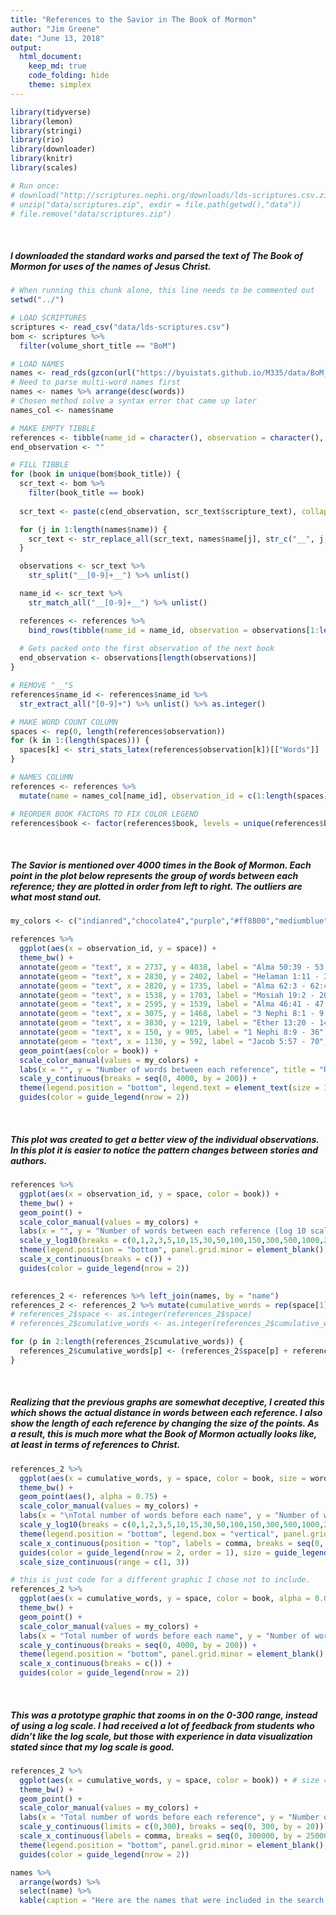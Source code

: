 ```yaml
---
title: "References to the Savior in The Book of Mormon"
author: "Jim Greene"
date: "June 13, 2018"
output:
  html_document:
    keep_md: true
    code_folding: hide
    theme: simplex
---
```


```r
library(tidyverse)
library(lemon)
library(stringi)
library(rio)
library(downloader)
library(knitr)
library(scales)

# Run once:
# download("http://scriptures.nephi.org/downloads/lds-scriptures.csv.zip", "data/scriptures.zip", mode = "wb")
# unzip("data/scriptures.zip", exdir = file.path(getwd(),"data"))
# file.remove("data/scriptures.zip")

```

</br>

##### I downloaded the standard works and parsed the text of The Book of Mormon for uses of the names of Jesus Christ.
```r
# When running this chunk alone, this line needs to be commented out
setwd("../")

# LOAD SCRIPTURES
scriptures <- read_csv("data/lds-scriptures.csv")
bom <- scriptures %>% 
  filter(volume_short_title == "BoM")

# LOAD NAMES
names <- read_rds(gzcon(url("https://byuistats.github.io/M335/data/BoM_SaviorNames.rds")))
# Need to parse multi-word names first
names <- names %>% arrange(desc(words))
# Chosen method solve a syntax error that came up later
names_col <- names$name

# MAKE EMPTY TIBBLE
references <- tibble(name_id = character(), observation = character(), book = character())
end_observation <- ""

# FILL TIBBLE
for (book in unique(bom$book_title)) {
  scr_text <- bom %>% 
    filter(book_title == book)
  
  scr_text <- paste(c(end_observation, scr_text$scripture_text), collapse = " ")

  for (j in 1:length(names$name)) {
    scr_text <- str_replace_all(scr_text, names$name[j], str_c("__", j, "__"))
  }

  observations <- scr_text %>% 
    str_split("__[0-9]+__") %>% unlist()

  name_id <- scr_text %>% 
    str_match_all("__[0-9]+__") %>% unlist()

  references <- references %>% 
    bind_rows(tibble(name_id = name_id, observation = observations[1:length(observations) - 1], book = book))
  
  # Gets packed onto the first observation of the next book
  end_observation <- observations[length(observations)]
}

# REMOVE "__"S
references$name_id <- references$name_id %>% 
  str_extract_all("[0-9]+") %>% unlist() %>% as.integer() 

# MAKE WORD COUNT COLUMN
spaces <- rep(0, length(references$observation))
for (k in 1:(length(spaces))) {
  spaces[k] <- stri_stats_latex(references$observation[k])[["Words"]]
}

# NAMES COLUMN
references <- references %>% 
  mutate(name = names_col[name_id], observation_id = c(1:length(spaces)), space = spaces)

# REORDER BOOK FACTORS TO FIX COLOR LEGEND
references$book <- factor(references$book, levels = unique(references$book))
```

</br>

##### The Savior is mentioned over 4000 times in the Book of Mormon. Each point in the plot below represents the group of words between each reference; they are plotted in order from left to right. The outliers are what most stand out.
```r
my_colors <- c("indianred","chocolate4","purple","#ff8800","mediumblue","#00d000","#bb0000","#229977","darkgoldenrod2","#cc33cc","olivedrab","#00cccc","darkmagenta","aquamarine3","#ee7539")

references %>% 
  ggplot(aes(x = observation_id, y = space)) +
  theme_bw() +
  annotate(geom = "text", x = 2737, y = 4038, label = "Alma 50:39 - 53:10", size = 2.5, hjust = 0) +
  annotate(geom = "text", x = 2830, y = 2402, label = "Helaman 1:11 - 3:20", size = 2.5, hjust = 0) +
  annotate(geom = "text", x = 2820, y = 1735, label = "Alma 62:3 - 62:41", size = 2.5, hjust = 0) +
  annotate(geom = "text", x = 1538, y = 1703, label = "Mosiah 19:2 - 20:21", size = 2.5, hjust = 1) +
  annotate(geom = "text", x = 2595, y = 1539, label = "Alma 46:41 - 47:36", size = 2.5, hjust = 1) +
  annotate(geom = "text", x = 3075, y = 1468, label = "3 Nephi 8:1 - 9:15", size = 2.5, hjust = 0) +
  annotate(geom = "text", x = 3830, y = 1219, label = "Ether 13:20 - 14:24", size = 2.5, hjust = 1) +
  annotate(geom = "text", x = 150, y = 905, label = "1 Nephi 8:9 - 36", size = 2.5, hjust = 0) +
  annotate(geom = "text", x = 1130, y = 592, label = "Jacob 5:57 - 70", size = 2.5, hjust = 1) +
  geom_point(aes(color = book)) +
  scale_color_manual(values = my_colors) +
  labs(x = "", y = "Number of words between each reference", title = "References to Jesus Christ in the Book of Mormon", color = "") +
  scale_y_continuous(breaks = seq(0, 4000, by = 200)) +
  theme(legend.position = "bottom", legend.text = element_text(size = 12)) +
  guides(color = guide_legend(nrow = 2))
```

</br>

##### This plot was created to get a better view of the individual observations. In this plot it is easier to notice the pattern changes between stories and authors.
```r
references %>% 
  ggplot(aes(x = observation_id, y = space, color = book)) +
  theme_bw() +
  geom_point() +
  scale_color_manual(values = my_colors) +
  labs(x = "", y = "Number of words between each reference (log 10 scale)", title = "References to Jesus Christ in the Book of Mormon", color = "") +
  scale_y_log10(breaks = c(0,1,2,3,5,10,15,30,50,100,150,300,500,1000,2000,3000,4000)) +
  theme(legend.position = "bottom", panel.grid.minor = element_blank(), legend.text = element_text(size = 12)) +
  scale_x_continuous(breaks = c()) +
  guides(color = guide_legend(nrow = 2))
  
```


```r
references_2 <- references %>% left_join(names, by = "name")
references_2 <- references_2 %>% mutate(cumulative_words = rep(space[1], length(space)))
# references_2$space <- as.integer(references_2$space)
# references_2$cumulative_words <- as.integer(references_2$cumulative_words)

for (p in 2:length(references_2$cumulative_words)) {
  references_2$cumulative_words[p] <- (references_2$space[p] + references_2$cumulative_words[p - 1] + references_2$words[p - 1])
}
```

</br>

##### Realizing that the previous graphs are somewhat deceptive, I created this which shows the actual distance in words between each reference. I also show the length of each reference by changing the size of the points. As a result, this is much more what the Book of Mormon actually looks like, at least in terms of references to Christ.
```r
references_2 %>% 
  ggplot(aes(x = cumulative_words, y = space, color = book, size = words)) +
  theme_bw() +
  geom_point(aes(), alpha = 0.75) +
  scale_color_manual(values = my_colors) +
  labs(x = "\nTotal number of words before each name", y = "Number of words between each reference (log 10 scale)", title = "References to Jesus Christ in the Book of Mormon", color = "", size = "Number of words in name") +
  scale_y_log10(breaks = c(0,1,2,3,5,10,15,30,50,100,150,300,500,1000,2000,3000,4000)) +
  theme(legend.position = "bottom", legend.box = "vertical", panel.grid.minor = element_blank(), legend.text = element_text(size = 12)) +
  scale_x_continuous(position = "top", labels = comma, breaks = seq(0, 300000, by = 25000)) +
  guides(color = guide_legend(nrow = 2, order = 1), size = guide_legend(order = 2)) +
  scale_size_continuous(range = c(1, 3))
```


```r
# this is just code for a different graphic I chose not to include.
references_2 %>% 
  ggplot(aes(x = cumulative_words, y = space, color = book, alpha = 0.05)) + # size = (words)
  theme_bw() +
  geom_point() +
  scale_color_manual(values = my_colors) +
  labs(x = "Total number of words before each name", y = "Number of words between each reference", title = "References to Jesus Christ in the Book of Mormon", color = "", size = "Number of words in reference") +
  scale_y_continuous(breaks = seq(0, 4000, by = 200)) +
  theme(legend.position = "bottom", panel.grid.minor = element_blank(), legend.text = element_text(size = 12)) +
  scale_x_continuous(breaks = c()) +
  guides(color = guide_legend(nrow = 2))
```

</br>

##### This was a prototype graphic that zooms in on the 0-300 range, instead of using a log scale. I had received a lot of feedback from students who didn't like the log scale, but those with experience in data visualization stated since that my log scale is good.
```r
references_2 %>% 
  ggplot(aes(x = cumulative_words, y = space, color = book)) + # size = (words)
  theme_bw() +
  geom_point() +
  scale_color_manual(values = my_colors) +
  labs(x = "Total number of words before each reference", y = "Number of words between each name", title = "References to Jesus Christ in the Book of Mormon", color = "", size = "Number of words in name") +
  scale_y_continuous(limits = c(0,300), breaks = seq(0, 300, by = 20)) +
  scale_x_continuous(labels = comma, breaks = seq(0, 300000, by = 25000)) +
  theme(legend.position = "bottom", panel.grid.minor = element_blank(), legend.text = element_text(size = 12)) +
  guides(color = guide_legend(nrow = 2))
```



```r
names %>% 
  arrange(words) %>% 
  select(name) %>%
  kable(caption = "Here are the names that were included in the search:", row.names = 1:nrow(names))
```
